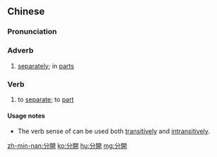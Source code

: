 {{also|分开}}
==Chinese==
{{zh-forms|s=分开}}

===Pronunciation===
{{zh-pron
|m=fēnkāi
|c=fan1 hoi1
|h=pfs=fûn-khôi
|mn=hun-khui
|cat=v,adv
}}

===Adverb===
{{zh-adv}}

# [[separately]]; in [[part]]s

===Verb===
{{zh-verb}}

# to [[separate]]; to [[part]]

====Usage notes====
* The verb sense of {{lang|zh|分開}} can be used both [[transitively]] and [[intransitively]].

[[zh-min-nan:分開]]
[[ko:分開]]
[[hu:分開]]
[[mg:分開]]